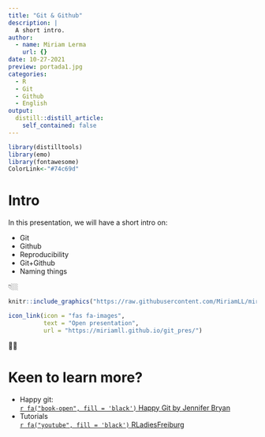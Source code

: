 ```yaml
---
title: "Git & Github"
description: |
  A short intro.
author:
  - name: Miriam Lerma
    url: {}
date: 10-27-2021
preview: portada1.jpg
categories:
  - R
  - Git
  - Github
  - English
output:
  distill::distill_article:
    self_contained: false
---
```


```r
library(distilltools)
library(emo)
library(fontawesome)
ColorLink<-"#74c69d"
```

# Intro

In this presentation, we will have a short intro on:

- Git
- Github
- Reproducibility
- Git+Github
- Naming things

👇🏼

```r
knitr::include_graphics("https://raw.githubusercontent.com/MiriamLL/miriamlerma_/main/_posts/2021-10-27-gitgithub/portada1.jpg")
```

```r
icon_link(icon = "fas fa-images",
          text = "Open presentation",
          url = "https://miriamll.github.io/git_pres/")
```

☝🏼

# Keen to learn more?

- Happy git:    
[`r fa("book-open", fill = 'black')` Happy Git by Jennifer Bryan](https://happygitwithr.com/)<br>
- Tutorials   
[`r fa("youtube", fill = 'black')` RLadiesFreiburg](https://www.youtube.com/watch?v=tSse0KPgSoQ&t=1s)

